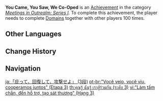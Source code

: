 {{Achievement Infobox
|title        = You Came, You Saw, We Co-Oped
|id           = 86003
|order id     = 9003
|category     = Meetings in Outrealm: Series I
|description  = Complete [[Domains]] together with other players 100 times.
|requirements = 
|primogems    = 20
|tracking     = Tracks the total number of domains completed with other players.
|topic        = Co-Op Mode
|set          = You Came, You Saw, We Co-Oped
|tier         = 3
|tiers_total  = 3
}}
'''You Came, You Saw, We Co-Oped''' is an [[Achievement]] in the category ''[[Meetings in Outrealm: Series I]]''. To complete this achievement, the player needs to complete [[Domains]] together with other players 100 times.
<!--
==Trivia==

==Video Guides==
{{EVT
|video1   = 
|caption1 = 
}}
-->
==Other Languages==
{{Transclude|You Came, You Saw, We Co-Oped|Other Languages}}

==Change History==
{{Change History|1.0}}
<!--
==References==
{{Reflist}}
-->
==Navigation==
{{Achievement Navbox}}

[[ja:「庇って、回復して、攻撃せよ」 (3段)]]
[[pt-br:"Você veio, você viu, cooperamos juntos" (Etapa 3)]]
[[th:คุณรู้ ฉันรู้ เราสู้ร่วมกัน (ระดับ 3)]]
[[vi:"Làm tấm chắn, đến hỗ trợ, tạo sát thương" (Hạng 3)]]